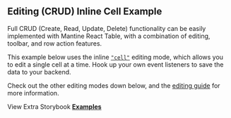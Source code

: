 
<Head>
  <title>Editing CRUD Inline Example - Mantine React Table Open Docs</title>
  <meta
    name="description"
    content="An example of Mantine React Table which shows how to use editing CRUD Inline cell features"
  />
  <meta
    property="og:title"
    content="Editing CRUD Inline Cell Mantine React Table Example"
  />
  <meta
    property="og:description"
    content="Learn how to use editing and all the CRUD functionality of Mantine React Table"
  />
</Head>

## Editing (CRUD) Inline Cell Example

Full CRUD (Create, Read, Update, Delete) functionality can be easily implemented with Mantine React Table, with a combination of editing, toolbar, and row action features.

This example below uses the inline [`"cell"`](/docs/guides/editing#row-editing-mode) editing mode, which allows you to edit a single cell at a time. Hook up your own event listeners to save the data to your backend.

Check out the other editing modes down below, and the [editing guide](/docs/guides/editing) for more information.

<Examples isPage />

View Extra Storybook **[Examples](https://www.mantine-react-table-open.dev/?path=/story/features-editing-examples)**
